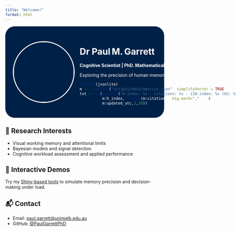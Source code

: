 ```yaml
---
title: "Welcome!"
format: html
---
```


:::{.hero style="display:flex; align-items:center; gap:1rem; background-color:#002147; color:white; padding:1.5rem; border-radius:30px;"}
![](paul.png){.headshot style="width:190px;height:190px;object-fit:cover;border-radius:50%;border:3px solid #fff;"}
<div>
  <h1>Dr Paul M. Garrett</h1>
  <p><strong>Cognitive Scientist | PhD. Mathematical Psychology</strong></p>
  <p>Exploring the precision of human memory, attention, and decision‑making.</p>
  ```r
library(jsonlite)
m <- fromJSON("scripts/data/metrics.json", simplifyVector = TRUE)
txt = cat(sprintf("H-index: %s · Citations: %s · i10-index: %s (GS: %s)",
            m$h_index, format(m$citations, big.mark=","), m$i10_index,
            m$updated_utc,1,10))

```
</div>

:::

<p> </p>



## 🧠 Research Interests

- Visual working memory and attentional limits  
- Bayesian models and signal detection  
- Cognitive workload assessment and applied performance

## 🧪 Interactive Demos

Try my [Shiny-based tools](https://your-shiny-app.shinyapps.io/) to simulate memory precision and decision-making under load.

## 📬 Contact

- Email: [paul.garrett@unimelb.edu.au](mailto:paul.garrett@unimelb.edu.au)  
- GitHub: [\@PaulGarrettPhD](https://github.com/paulgarrettphd)

